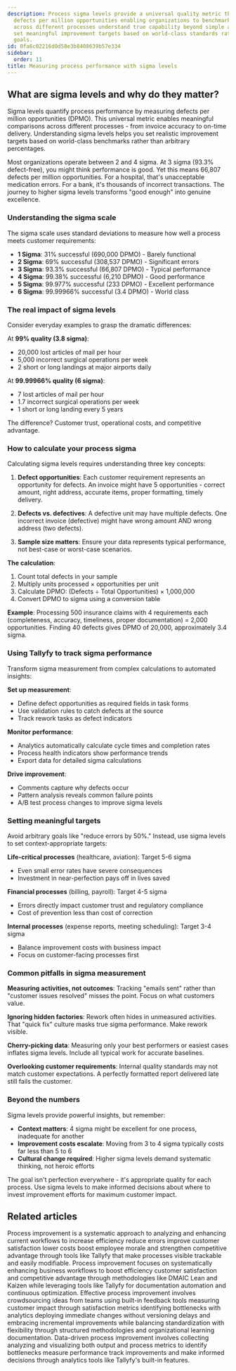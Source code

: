 ```yaml
---
description: Process sigma levels provide a universal quality metric that measures
  defects per million opportunities enabling organizations to benchmark performance
  across different processes understand true capability beyond simple averages and
  set meaningful improvement targets based on world-class standards rather than arbitrary
  goals.
id: 0fa6c02216d0d58e3b8408639b57e334
sidebar:
  order: 11
title: Measuring process performance with sigma levels
---
```


## What are sigma levels and why do they matter?

Sigma levels quantify process performance by measuring defects per million opportunities (DPMO). This universal metric enables meaningful comparisons across different processes - from invoice accuracy to on-time delivery. Understanding sigma levels helps you set realistic improvement targets based on world-class benchmarks rather than arbitrary percentages.

Most organizations operate between 2 and 4 sigma. At 3 sigma (93.3% defect-free), you might think performance is good. Yet this means 66,807 defects per million opportunities. For a hospital, that's unacceptable medication errors. For a bank, it's thousands of incorrect transactions. The journey to higher sigma levels transforms "good enough" into genuine excellence.

### Understanding the sigma scale

The sigma scale uses standard deviations to measure how well a process meets customer requirements:

- **1 Sigma**: 31% successful (690,000 DPMO) - Barely functional
- **2 Sigma**: 69% successful (308,537 DPMO) - Significant errors 
- **3 Sigma**: 93.3% successful (66,807 DPMO) - Typical performance
- **4 Sigma**: 99.38% successful (6,210 DPMO) - Good performance
- **5 Sigma**: 99.977% successful (233 DPMO) - Excellent performance
- **6 Sigma**: 99.99966% successful (3.4 DPMO) - World class

### The real impact of sigma levels

Consider everyday examples to grasp the dramatic differences:

At **99% quality (3.8 sigma)**:
- 20,000 lost articles of mail per hour
- 5,000 incorrect surgical operations per week
- 2 short or long landings at major airports daily

At **99.99966% quality (6 sigma)**:
- 7 lost articles of mail per hour
- 1.7 incorrect surgical operations per week
- 1 short or long landing every 5 years

The difference? Customer trust, operational costs, and competitive advantage.

### How to calculate your process sigma

Calculating sigma levels requires understanding three key concepts:

1. **Defect opportunities**: Each customer requirement represents an opportunity for defects. An invoice might have 5 opportunities - correct amount, right address, accurate items, proper formatting, timely delivery.

2. **Defects vs. defectives**: A defective unit may have multiple defects. One incorrect invoice (defective) might have wrong amount AND wrong address (two defects).

3. **Sample size matters**: Ensure your data represents typical performance, not best-case or worst-case scenarios.

**The calculation**:
1. Count total defects in your sample
2. Multiply units processed × opportunities per unit
3. Calculate DPMO: (Defects ÷ Total Opportunities) × 1,000,000
4. Convert DPMO to sigma using a conversion table

**Example**: Processing 500 insurance claims with 4 requirements each (completeness, accuracy, timeliness, proper documentation) = 2,000 opportunities. Finding 40 defects gives DPMO of 20,000, approximately 3.4 sigma.

### Using Tallyfy to track sigma performance

Transform sigma measurement from complex calculations to automated insights:

**Set up measurement**:
- Define defect opportunities as required fields in task forms
- Use validation rules to catch defects at the source
- Track rework tasks as defect indicators

**Monitor performance**:
- Analytics automatically calculate cycle times and completion rates
- Process health indicators show performance trends
- Export data for detailed sigma calculations

**Drive improvement**:
- Comments capture why defects occur
- Pattern analysis reveals common failure points
- A/B test process changes to improve sigma levels

### Setting meaningful targets

Avoid arbitrary goals like "reduce errors by 50%." Instead, use sigma levels to set context-appropriate targets:

**Life-critical processes** (healthcare, aviation): Target 5-6 sigma
- Even small error rates have severe consequences
- Investment in near-perfection pays off in lives saved

**Financial processes** (billing, payroll): Target 4-5 sigma  
- Errors directly impact customer trust and regulatory compliance
- Cost of prevention less than cost of correction

**Internal processes** (expense reports, meeting scheduling): Target 3-4 sigma
- Balance improvement costs with business impact
- Focus on customer-facing processes first

### Common pitfalls in sigma measurement

**Measuring activities, not outcomes**: Tracking "emails sent" rather than "customer issues resolved" misses the point. Focus on what customers value.

**Ignoring hidden factories**: Rework often hides in unmeasured activities. That "quick fix" culture masks true sigma performance. Make rework visible.

**Cherry-picking data**: Measuring only your best performers or easiest cases inflates sigma levels. Include all typical work for accurate baselines.

**Overlooking customer requirements**: Internal quality standards may not match customer expectations. A perfectly formatted report delivered late still fails the customer.

### Beyond the numbers

Sigma levels provide powerful insights, but remember:

- **Context matters**: 4 sigma might be excellent for one process, inadequate for another
- **Improvement costs escalate**: Moving from 3 to 4 sigma typically costs far less than 5 to 6
- **Cultural change required**: Higher sigma levels demand systematic thinking, not heroic efforts

The goal isn't perfection everywhere - it's appropriate quality for each process. Use sigma levels to make informed decisions about where to invest improvement efforts for maximum customer impact.


## Related articles
<CardGrid>
<LinkTitleCard header="<b>Process Improvement > What is process improvement?</b>" href="/products/pro/tutorials/how-to/process-improvement/what-is-process-improvement/" > Process improvement is a systematic approach to analyzing and enhancing current workflows to increase efficiency reduce errors improve customer satisfaction lower costs boost employee morale and strengthen competitive advantage through tools like Tallyfy that make processes visible trackable and easily modifiable. </LinkTitleCard>
<LinkTitleCard header="<b>How To > Process improvement</b>" href="/products/pro/tutorials/how-to/process-improvement/" > Process improvement focuses on systematically enhancing business workflows to boost efficiency customer satisfaction and competitive advantage through methodologies like DMAIC Lean and Kaizen while leveraging tools like Tallyfy for documentation automation and continuous optimization. </LinkTitleCard>
<LinkTitleCard header="<b>How To > Improve processes effectively</b>" href="/products/pro/tutorials/how-to/improve-processes-effectively/" > Effective process improvement involves crowdsourcing ideas from teams using built-in feedback tools measuring customer impact through satisfaction metrics identifying bottlenecks with analytics deploying immediate changes without versioning delays and embracing incremental improvements while balancing standardization with flexibility through structured methodologies and organizational learning documentation. </LinkTitleCard>
<LinkTitleCard header="<b>Process Improvement > Gather data and use Tallyfy analytics</b>" href="/products/pro/tutorials/how-to/process-improvement/gathering-data-and-using-tallyfy-analytics-for-insights/" > Data-driven process improvement involves collecting analyzing and visualizing both output and process metrics to identify bottlenecks measure performance track improvements and make informed decisions through analytics tools like Tallyfy's built-in features. </LinkTitleCard>
</CardGrid>